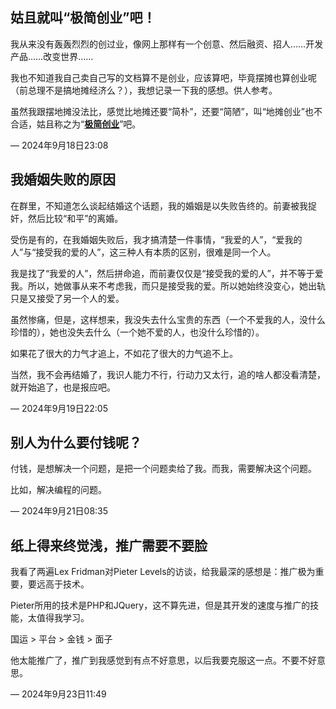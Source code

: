 ::: callout-tip
## 姑且就叫“极简创业”吧！


我从来没有轰轰烈烈的创过业，像网上那样有一个创意、然后融资、招人……开发产品……改变世界……

我也不知道我自己卖自己写的文档算不是创业，应该算吧，毕竟摆摊也算创业呢（前总理不是搞地摊经济么？），我想记录一下我的感想。供人参考。

虽然我跟摆地摊没法比，感觉比地摊还要“简朴”，还要“简陋”，叫“地摊创业”也不合适，姑且称之为“**<u>极简创业</u>**”吧。

::: {.right-align}
--- 2024年9月18日23:08
:::
:::


::: callout-tip
## 我婚姻失败的原因

在群里，不知道怎么谈起结婚这个话题，我的婚姻是以失败告终的。前妻被我捉奸，然后比较“和平”的离婚。

受伤是有的，在我婚姻失败后，我才搞清楚一件事情，“我爱的人”，“爱我的人”与“接受我的爱的人”，这三种人有本质的区别，很难是同一个人。

我是找了“我爱的人”，然后拼命追，而前妻仅仅是“接受我的爱的人”，并不等于爱我。所以，她做事从来不考虑我，而只是接受我的爱。所以她始终没变心，她出轨只是又接受了另一个人的爱。

虽然惨痛，但是，这样想来，我没失去什么宝贵的东西（一个不爱我的人，没什么珍惜的），她也没失去什么（一个她不爱的人，也没什么珍惜的）。

如果花了很大的力气才追上，不如花了很大的力气追不上。

当然，我不会再结婚了，我识人能力不行，行动力又太行，追的啥人都没看清楚，就开始追了，也是报应吧。

::: {.right-align}
--- 2024年9月19日22:05
:::
:::

::: callout-tip
## 别人为什么要付钱呢？

付钱，是想解决一个问题，是把一个问题卖给了我。而我，需要解决这个问题。

比如，解决编程的问题。

::: {.right-align}
--- 2024年9月21日08:35
:::
:::

::: callout-tip
## 纸上得来终觉浅，推广需要不要脸

我看了两遍Lex Fridman对Pieter Levels的访谈，给我最深的感想是：推广极为重要，要远高于技术。

Pieter所用的技术是PHP和JQuery，这不算先进，但是其开发的速度与推广的技能，太值得我学习。

国运 > 平台 > 金钱 > 面子

他太能推广了，推广到我感觉到有点不好意思，以后我要克服这一点。不要不好意思。

::: {.right-align}
--- 2024年9月23日11:49
:::
:::